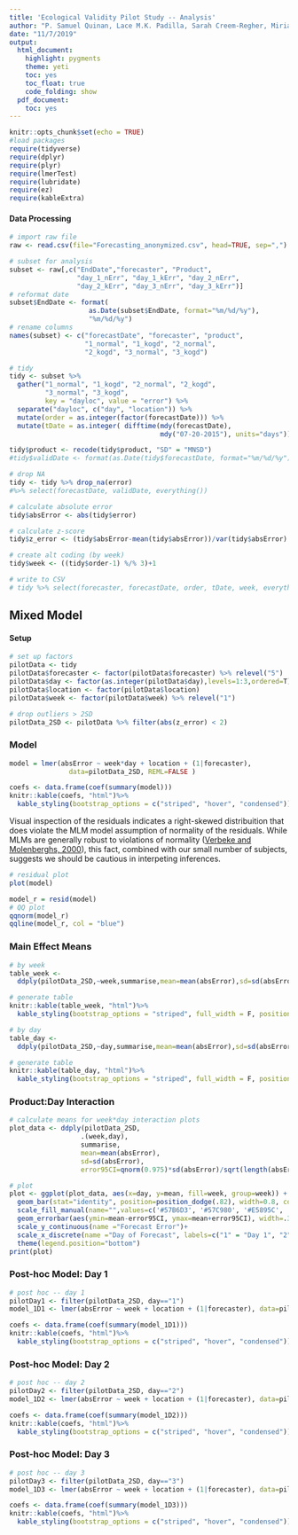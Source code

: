 ```yaml
---
title: 'Ecological Validity Pilot Study -- Analysis'
author: "P. Samuel Quinan, Lace M.K. Padilla, Sarah Creem-Regher, Miriah Meyer"
date: "11/7/2019"
output:
  html_document:
    highlight: pygments
    theme: yeti
    toc: yes
    toc_float: true
    code_folding: show
  pdf_document:
    toc: yes
---
```


```r
knitr::opts_chunk$set(echo = TRUE)
#load packages 
require(tidyverse)
require(dplyr)
require(plyr)
require(lmerTest)
require(lubridate)
require(ez)
require(kableExtra)
```

#### Data Processing
```r
# import raw file
raw <- read.csv(file="Forecasting_anonymized.csv", head=TRUE, sep=",")

# subset for analysis
subset <- raw[,c("EndDate","forecaster", "Product", 
                 "day_1_nErr", "day_1_kErr", "day_2_nErr", 
                 "day_2_kErr", "day_3_nErr", "day_3_kErr")]
# reformat date
subset$EndDate <- format(
                    as.Date(subset$EndDate, format="%m/%d/%y"),
                    "%m/%d/%y")
# rename columns
names(subset) <- c("forecastDate", "forecaster", "product",
                   "1_normal", "1_kogd", "2_normal", 
                   "2_kogd", "3_normal", "3_kogd")

# tidy 
tidy <- subset %>% 
  gather("1_normal", "1_kogd", "2_normal", "2_kogd", 
         "3_normal", "3_kogd", 
         key = "dayloc", value = "error") %>% 
  separate("dayloc", c("day", "location")) %>% 
  mutate(order = as.integer(factor(forecastDate))) %>% 
  mutate(tDate = as.integer( difftime(mdy(forecastDate), 
                                      mdy("07-20-2015"), units="days")) )

tidy$product <- recode(tidy$product, "SD" = "MNSD")
#tidy$validDate <- format(as.Date(tidy$forecastDate, format="%m/%d/%y") + (as.integer(tidy$day) - 1), "%m/%d/%y")

# drop NA
tidy <- tidy %>% drop_na(error) 
#%>% select(forecastDate, validDate, everything()) 

# calculate absolute error
tidy$absError <- abs(tidy$error)

# calculate z-score
tidy$z_error <- (tidy$absError-mean(tidy$absError))/var(tidy$absError)

# create alt coding (by week)
tidy$week <- ((tidy$order-1) %/% 3)+1

# write to CSV
# tidy %>% select(forecaster, forecastDate, order, tDate, week, everything()) %>% write.csv(file = "ForecastingFormatted.csv", row.names=FALSE)
```

## Mixed Model
#### Setup
```r
# set up factors
pilotData <- tidy
pilotData$forecaster <- factor(pilotData$forecaster) %>% relevel("5")
pilotData$day <- factor(as.integer(pilotData$day),levels=1:3,ordered=T)
pilotData$location <- factor(pilotData$location)
pilotData$week <- factor(pilotData$week) %>% relevel("1")

# drop outliers > 2SD
pilotData_2SD <- pilotData %>% filter(abs(z_error) < 2)
```
### Model
```r
model = lmer(absError ~ week*day + location + (1|forecaster),
               data=pilotData_2SD, REML=FALSE )
```
```r
coefs <- data.frame(coef(summary(model)))
knitr::kable(coefs, "html")%>%
  kable_styling(bootstrap_options = c("striped", "hover", "condensed"))
```

Visual inspection of the residuals indicates a right-skewed distribuition that does violate the MLM model assumption of normality of the residuals. While MLMs are generally robust to violations of normality ([Verbeke and Molenberghs, 2000](https://link.springer.com/book/10.1007/b98969)), this fact, combined with our small number of subjects, suggests we should be cautious in interpeting inferences. 

```r
# residual plot
plot(model)

model_r = resid(model)
# QQ plot
qqnorm(model_r)
qqline(model_r, col = "blue")
```

### Main Effect Means
```r
# by week
table_week <- 
  ddply(pilotData_2SD,~week,summarise,mean=mean(absError),sd=sd(absError))

# generate table
knitr::kable(table_week, "html")%>%
  kable_styling(bootstrap_options = "striped", full_width = F, position = "left")
```
```r
# by day
table_day <- 
  ddply(pilotData_2SD,~day,summarise,mean=mean(absError),sd=sd(absError))

# generate table
knitr::kable(table_day, "html")%>%
  kable_styling(bootstrap_options = "striped", full_width = F, position = "left")
```
### Product:Day Interaction
```r
# calculate means for week*day interaction plots
plot_data <- ddply(pilotData_2SD,
                  .(week,day),
                  summarise,
                  mean=mean(absError),
                  sd=sd(absError), 
                  error95CI=qnorm(0.975)*sd(absError)/sqrt(length(absError))  )

# plot
plot <- ggplot(plot_data, aes(x=day, y=mean, fill=week, group=week)) +
  geom_bar(stat="identity", position=position_dodge(.82), width=0.8, color="#FEFEFE") +
  scale_fill_manual(name="",values=c('#57B6D3', '#57C980', '#E5895C', '#8773D8', '#71D1D3'), labels=c("1" = "Week 1 (baseline)", "2" = "Week 2 (plume)", "3" = "Week 3 (MNSD)", "4" = "Week 4 (spaghetti)", "5" = "Week 5 (baseline)")) + 
  geom_errorbar(aes(ymin=mean-error95CI, ymax=mean+error95CI), width=.34, position=position_dodge(.82), color="#3F3F3F")+
  scale_y_continuous(name ="Forecast Error")+
  scale_x_discrete(name ="Day of Forecast", labels=c("1" = "Day 1", "2" = "Day 2", "3" = "Day 3"), limits=c("1","2","3"))+
  theme(legend.position="bottom")
print(plot)
```

### Post-hoc Model: Day 1
```r
# post hoc -- day 1
pilotDay1 <- filter(pilotData_2SD, day=="1")
model_1D1 <- lmer(absError ~ week + location + (1|forecaster), data=pilotDay1, REML=FALSE)

coefs <- data.frame(coef(summary(model_1D1)))
knitr::kable(coefs, "html")%>%
  kable_styling(bootstrap_options = c("striped", "hover", "condensed"))
```

### Post-hoc Model: Day 2
```r
# post hoc -- day 2
pilotDay2 <- filter(pilotData_2SD, day=="2")
model_1D2 <- lmer(absError ~ week + location + (1|forecaster), data=pilotDay2, REML=FALSE)

coefs <- data.frame(coef(summary(model_1D2)))
knitr::kable(coefs, "html")%>%
  kable_styling(bootstrap_options = c("striped", "hover", "condensed"))
```

### Post-hoc Model: Day 3
```r
# post hoc -- day 3
pilotDay3 <- filter(pilotData_2SD, day=="3")
model_1D3 <- lmer(absError ~ week + location + (1|forecaster), data=pilotDay3, REML=FALSE)

coefs <- data.frame(coef(summary(model_1D3)))
knitr::kable(coefs, "html")%>%
  kable_styling(bootstrap_options = c("striped", "hover", "condensed"))
```